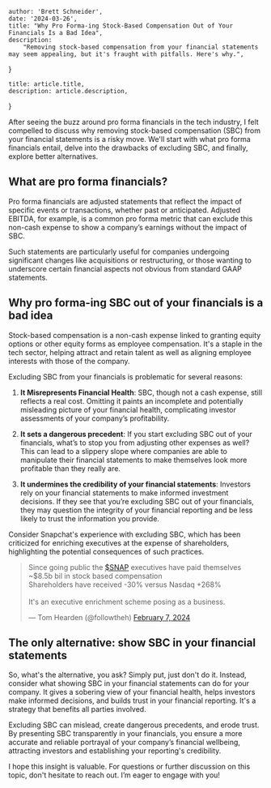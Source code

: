 
    author: 'Brett Schneider',
    date: '2024-03-26',
    title: "Why Pro Forma-ing Stock-Based Compensation Out of Your Financials Is a Bad Idea",
    description:
        "Removing stock-based compensation from your financial statements may seem appealing, but it's fraught with pitfalls. Here's why.",
}

    title: article.title,
    description: article.description,
}


After seeing the buzz around pro forma financials in the tech industry, I felt
compelled to discuss why removing stock-based compensation (SBC) from your
financial statements is a risky move. We'll start with what pro forma financials
entail, delve into the drawbacks of excluding SBC, and finally, explore better
alternatives.

## What are pro forma financials?

Pro forma financials are adjusted statements that reflect the impact of specific
events or transactions, whether past or anticipated. Adjusted EBITDA, for
example, is a common pro forma metric that can exclude this non-cash expense to
show a company’s earnings without the impact of SBC.

Such statements are particularly useful for companies undergoing significant
changes like acquisitions or restructuring, or those wanting to underscore
certain financial aspects not obvious from standard GAAP statements.


## Why pro forma-ing SBC out of your financials is a bad idea

Stock-based compensation is a non-cash expense linked to granting equity options
or other equity forms as employee compensation. It's a staple in the tech
sector, helping attract and retain talent as well as aligning employee interests
with those of the company.

Excluding SBC from your financials is problematic for several reasons:

1. **It Misrepresents Financial Health**: SBC, though not a cash expense, still
   reflects a real cost. Omitting it paints an incomplete and potentially
   misleading picture of your financial health, complicating investor
   assessments of your company’s profitability.

2. **It sets a dangerous precedent**: If you start excluding SBC out of your
    financials, what’s to stop you from adjusting other expenses as well? This
    can lead to a slippery slope where companies are able to manipulate their
    financial statements to make themselves look more profitable than they
    really are.

3. **It undermines the credibility of your financial statements**: Investors
    rely on your financial statements to make informed investment decisions. If
    they see that you’re excluding SBC out of your financials, they may
    question the integrity of your financial reporting and be less likely to
    trust the information you provide.

Consider Snapchat's experience with excluding SBC, which has been criticized for
enriching executives at the expense of shareholders, highlighting the potential
consequences of such practices.

<blockquote class="twitter-tweet">
  <p lang="en" dir="ltr">
    Since going public the
    <a
      href="https://twitter.com/search?q=%24SNAP&amp;src=ctag&amp;ref_src=twsrc%5Etfw"
      >$SNAP</a>
    executives have paid themselves ~$8.5b bil in stock based compensation<br />Shareholders
    have received -30% versus Nasdaq +268%<br /><br />It&#39;s an executive
    enrichment scheme posing as a business.
  </p>
  &mdash; Tom Hearden (@followtheh)
  <a
    href="https://twitter.com/followtheh/status/1755236371155828737?ref_src=twsrc%5Etfw"
    >February 7, 2024</a>
</blockquote>
<script
  async
  src="https://platform.twitter.com/widgets.js"
  charset="utf-8"
></script>


## The only alternative: show SBC in your financial statements

So, what's the alternative, you ask? Simply put, just don't do it. Instead,
consider what showing SBC in your financial statements can do for your company.
It gives a sobering view of your financial health, helps investors make informed
decisions, and builds trust in your financial reporting. It's a strategy that
benefits all parties involved.

Excluding SBC can mislead, create dangerous precedents, and erode trust. By
presenting SBC transparently in your financials, you ensure a more accurate and
reliable portrayal of your company’s financial wellbeing, attracting investors
and establishing your reporting's credibility.

I hope this insight is valuable. For questions or further discussion on this
topic, don't hesitate to reach out. I’m eager to engage with you!

